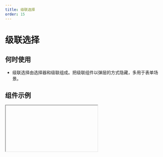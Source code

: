 ```yaml
---
title: 级联选择
order: 15
---
```


# 级联选择

## 何时使用

- 级联选择由选择器和级联组成。把级联组件以弹层的方式隐藏，多用于表单场景。

## 组件示例


<Iframe url="https://www.aliwork.com/developer/cascade-select-field-v2?isRenderNav=false" />

## 组件属性


<AttrTable
  dataSource={[
    {
      attr: '标题',
      code: 'label',
      type: 'String',
      demo: '标题',
      dafault: '',
      desc: '',
    },
    {
      attr: '值',
      code: 'value',
      type: 'String',
      demo: '"4121"',
      dafault: '',
      desc: '',
    },
    {
      attr: '标题位置',
      code: 'labelAlign',
      type: 'String',
      demo: '"left"',
      dafault: '',
      desc: '可选值："left", "top", "inset"',
    },
    {
      attr: '标题宽度',
      code: 'labelColSpan',
      type: 'Number',
      demo: '4',
      dafault: '',
      desc: '',
    },
    {
      attr: '标题偏移',
      code: 'labelColOffset',
      type: 'Number',
      demo: '0',
      dafault: '',
      desc: '',
    },
    {
      attr: '内容宽度',
      code: 'wrapperColSpan',
      type: 'Number',
      demo: '0',
      dafault: '',
      desc: '',
    },
    {
      attr: '内容偏移',
      code: 'wrapperColOffset',
      type: 'Number',
      demo: '0',
      dafault: '',
      desc: '',
    },
    {
      attr: '标题对齐',
      code: 'labelTextAlign',
      type: 'String',
      demo: '"left"',
      dafault: '',
      desc: '可选值："left", "right"',
    },
    {
      attr: '描述信息',
      code: 'tips',
      type: 'String',
      demo: '"这是一段描述信息"',
      dafault: '',
      desc: '',
    },
    {
      attr: '状态',
      code: 'behavior',
      type: 'String',
      demo: '"NORMAL"',
      dafault: '',
      desc: '可选值："NORMAL", "DISABLED", "READONLY", "HIDDEN"',
    },
    {
      attr: '尺寸',
      code: 'size',
      type: '"small"',
      demo: 'false',
      dafault: '',
      desc: '可选值："small", "medium", "large"',
    },
    {
      attr: '校验',
      code: 'validation',
      type: 'Array',
      demo: '[{type:"required"}]',
      dafault: '',
      desc: '可选值：{type:"required"}, {type: "customValidate", message: "请选择指定项", param: "function validateRule(value) { return value === test; }"}',
    },
    {
      attr: '是否有下拉箭头',
      code: 'hasArrow',
      type: 'Boolean',
      demo: 'true',
      dafault: '',
      desc: '可选值：true, false',
    },
    {
      attr: '是否有搜索',
      code: 'showSearch',
      type: 'Boolean',
      demo: 'true',
      dafault: '',
      desc: '可选值：true, false',
    },
    {
      attr: '下拉框显示或关闭事件',
      code: 'onVisibleChange',
      type: 'Function',
      demo: 'true',
      dafault: '',
      desc: 'function onVisibleChange({ visible, type }){console.log(onVisibleChange, visible, type);} ',
    },
    {
      attr: '值发生改变事件',
      code: 'onChange',
      type: 'Function',
      demo: 'true',
      dafault: '',
      desc: 'function onChange({ value, data, extra }){ console.log(onChange, value, data, extra);}',
    },
  ]}
/>
